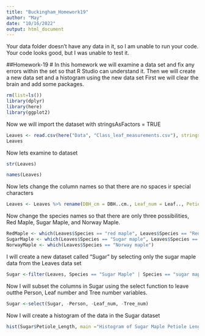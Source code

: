 ```yaml
---
title: "Buckingham_Homework19"
author: "May"
date: "10/16/2022"
output: html_document
---
```

Your data folder doesn't have any data in it, so I am unable to run your code.  Your code looks good, but I was unable to test it.


##Homework-19
# In this homework we will examine a data set and fix any errors within the set so that R Studio can understand it. Then we will create a new data set and a histogram using the new data set
First we will clear the brain and add some packages. 
```r
rm(list=ls())
library(dplyr)
library(here)
library(ggplot2)
```

Now we will import the dataset with stringsAsFactors = TRUE

```r
Leaves <- read.csv(here("Data", "Class_leaf_measurements.csv"), stringsAsFactors = TRUE)
Leaves
```
Now lets examine to dataset
```r
str(Leaves)
```
```r
names(Leaves)

```
Now lets change the column names so that there are no spaces ir special characters

```r
Leaves <- Leaves %>% rename(DBH_cm = DBH..cm., Leaf_num = Leaf.., Petiole_Length = Petiole.length)
```
Now change the species names so that there are only three possibilities, Red Maple, Sugar Maple, and Norway Maple.
```r
RedMaple <- which(Leaves$Species == "red maple", Leaves$Species == "Red maple")
SugarMaple <- which(Leaves$Species == "Sugar maple", Leaves$Species == "sugar maple")
NorwayMaple <- which(Leaves$Species == "Norway maple")
```

I will create a new dataset called "Sugar" by selecting only the sugar maple data from the Leaves data set
```r
Sugar <-filter(Leaves, Species == "Sugar Maple" | Species == "sugar maple")
```
Now I will subset the columns in Sugar using the select function to leave outthe Person, Leaf number and Tree number variables. 
```r
Sugar <-select(Sugar, -Person, -Leaf_num, -Tree_num)
```
Now I will create a histogram of the data in the Sugar dataset
```r
hist(Sugar$Petiole_Length, main ="Histogram of Sugar Maple Petiole Lengths")
```


